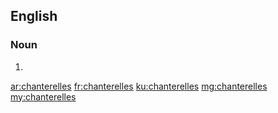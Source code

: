 ==English==

===Noun===
{{head|en}}

# {{plural of|chanterelle}}

[[ar:chanterelles]]
[[fr:chanterelles]]
[[ku:chanterelles]]
[[mg:chanterelles]]
[[my:chanterelles]]